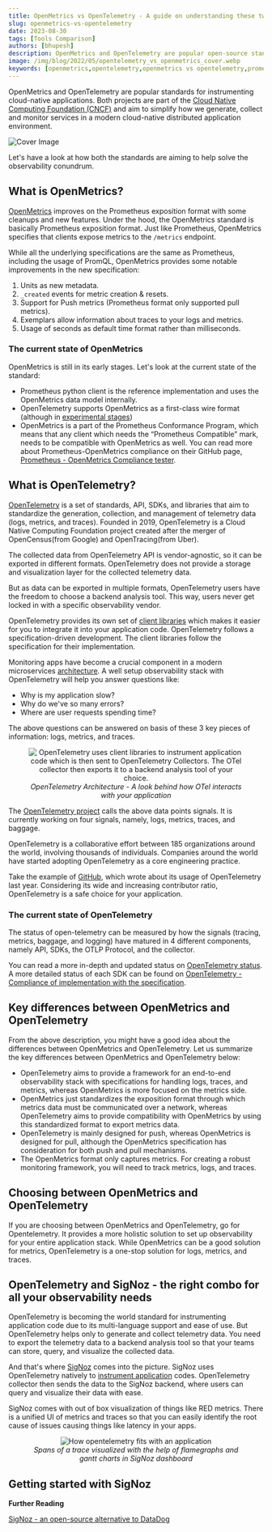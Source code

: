 ```yaml
---
title: OpenMetrics vs OpenTelemetry - A guide on understanding these two specifications
slug: openmetrics-vs-opentelemetry
date: 2023-08-30
tags: [Tools Comparison]
authors: [bhupesh]
description: OpenMetrics and OpenTelemetry are popular open-source standards for generating telemetry data from application code. While OpenTelemetry can be used for logs, metrics, and traces, OpenMetrics is focused on generating metrics at scale from...
image: /img/blog/2022/05/opentelemetry_vs_openmetrics_cover.webp
keywords: [openmetrics,opentelemetry,openmetrics vs opentelemetry,prometheus]
---
```


<head>
  <link rel="canonical" href="https://signoz.io/blog/openmetrics-vs-opentelemetry/"/>
</head>





OpenMetrics and OpenTelemetry are popular standards for instrumenting cloud-native applications. Both projects are part of the <a href = "https://cncf.io/" rel="noopener noreferrer nofollow" target="_blank">Cloud Native Computing Foundation (CNCF)</a> and aim to simplify how we generate, collect and monitor services in a modern cloud-native distributed application environment.




![Cover Image](/img/blog/2022/05/opentelemetry_vs_openmetrics_cover.webp)

Let's have a look at how both the standards are aiming to help solve the observability conundrum.


## What is OpenMetrics?

<a href = "https://github.com/OpenObservability/OpenMetrics" rel="noopener noreferrer nofollow" target="_blank">OpenMetrics</a> improves on the Prometheus exposition format with some cleanups and new features. Under the hood, the OpenMetrics standard is basically Prometheus exposition format. Just like Prometheus, OpenMetrics specifies that clients expose metrics to the `/metrics` endpoint.

While all the underlying specifications are the same as Prometheus, including the usage of PromQL, OpenMetrics provides some notable improvements in the new specification:

1. Units as new metadata.
2. `_created` events for metric creation & resets.
3. Support for Push metrics (Prometheus format only supported pull metrics).
4. Exemplars allow information about traces to your logs and metrics.
5. Usage of seconds as default time format rather than milliseconds.

### The current state of OpenMetrics

OpenMetrics is still in its early stages. Let's look at the current state of the standard:

- Prometheus python client is the reference implementation and uses the OpenMetrics data model internally.
- OpenTelemetry supports OpenMetrics as a first-class wire format (although in <a href = "https://opentelemetry.io/docs/specs/otel/compatibility/openmetrics/" rel="noopener noreferrer nofollow" target="_blank">experimental stages</a>)
- OpenMetrics is a part of the Prometheus Conformance Program, which means that any client which needs the “Prometheus Compatible” mark, needs to be compatible with OpenMetrics as well. You can read more about Prometheus-OpenMetrics compliance on their GitHub page, <a href = "https://github.com/prometheus/compliance/tree/main/openmetrics" rel="noopener noreferrer nofollow" target="_blank">Prometheus - OpenMetrics Compliance tester</a>.


## What is OpenTelemetry?

<a href = "https://opentelemetry.io/" rel="noopener noreferrer nofollow" target="_blank">OpenTelemetry</a> is a set of standards, API, SDKs, and libraries that aim to standardize the generation, collection, and management of telemetry data (logs, metrics, and traces). Founded in 2019, OpenTelemetry is a Cloud Native Computing Foundation project created after the merger of OpenCensus(from Google) and OpenTracing(from Uber).

The collected data from OpenTelemetry API is vendor-agnostic, so it can be exported in different formats. OpenTelemetry does not provide a storage and visualization layer for the collected telemetry data. 

But as data can be exported in multiple formats, OpenTelemetry users have the freedom to choose a backend analysis tool. This way, users never get locked in with a specific observability vendor.

<SignUps />

OpenTelemetry provides its own set of <a href = "https://opentelemetry.io/docs/instrumentation/" rel="noopener noreferrer nofollow" target="_blank">client libraries</a> which makes it easier for you to integrate it into your application code. OpenTelemetry follows a specification-driven development. The client libraries follow the specification for their implementation.

Monitoring apps have become a crucial component in a modern microservices [architecture](https://signoz.io/blog/opentelemetry-architecture/). A well setup observability stack with OpenTelemetry will help you answer questions like:

- Why is my application slow?
- Why do we've so many errors?
- Where are user requests spending time?

The above questions can be answered on basis of these 3 key pieces of information: logs, metrics, and traces.

<figure data-zoomable align='center'>
    <img src="/img/blog/2022/05/opentelemetry_pipeline_light.webp" alt="OpenTelemetry uses client libraries to instrument application code which is then sent to OpenTelemetry Collectors. The OTel collector then exports it to a backend analysis tool of your choice."/>
    <figcaption><i>OpenTelemetry Architecture - A look behind how OTel interacts with your application</i></figcaption>
</figure>


The [OpenTelemetry project](https://signoz.io/blog/opentelemetry-apm/) calls the above data points signals. It is currently working on four signals, namely, logs, metrics, traces, and baggage.

OpenTelemetry is a collaborative effort between 185 organizations around the world, involving thousands of individuals. Companies around the world have started adopting OpenTelemetry as a core engineering practice.

Take the example of <a href = "https://github.blog/2021-05-26-why-and-how-github-is-adopting-opentelemetry/" rel="noopener noreferrer nofollow" target="_blank">GitHub</a>, which wrote about its usage of OpenTelemetry last year. Considering its wide and increasing contributor ratio, OpenTelemetry is a safe choice for your application.

### The current state of OpenTelemetry

The status of open-telemetry can be measured by how the signals (tracing, metrics, baggage, and logging) have matured in 4 different components, namely API, SDKs, the OTLP Protocol, and the collector.

You can read a more in-depth and updated status on <a href = "https://opentelemetry.io/status/" rel="noopener noreferrer nofollow" target="_blank">OpenTelemetry status</a>. A more detailed status of each SDK can be found on <a href = "https://github.com/open-telemetry/opentelemetry-specification/blob/main/spec-compliance-matrix.md" rel="noopener noreferrer nofollow" target="_blank">OpenTelemetry - Compliance of implementation with the specification</a>.

## Key differences between OpenMetrics and OpenTelemetry

From the above description, you might have a good idea about the differences between OpenMetrics and OpenTelemetry. Let us summarize the key differences between OpenMetrics and OpenTelemetry below:

- OpenTelemetry aims to provide a framework for an end-to-end observability stack with specifications for handling logs, traces, and metrics, whereas OpenMetrics is more focused on the metrics side.
- OpenMetrics just standardizes the exposition format through which metrics data must be communicated over a network, whereas OpenTelemetry aims to provide compatibility with OpenMetrics by using this standardized format to export metrics data.
- OpenTelemetry is mainly designed for push, whereas OpenMetrics is designed for pull, although the OpenMetrics specification has consideration for both push and pull mechanisms.
- The OpenMetrics format only captures metrics. For creating a robust monitoring framework, you will need to track metrics, logs, and traces.

## Choosing between OpenMetrics and OpenTelemetry

If you are choosing between OpenMetrics and OpenTelemetry, go for Opentelemetry. It provides a more holistic solution to set up observability for your entire application stack. While OpenMetrics can be a good solution for metrics, OpenTelemetry is a one-stop solution for logs, metrics, and traces.

## OpenTelemetry and SigNoz - the right combo for all your observability needs

OpenTelemetry is becoming the world standard for instrumenting application code due to its multi-language support and ease of use. But OpenTelemetry helps only to generate and collect telemetry data. You need to export the telemetry data to a backend analysis tool so that your teams can store, query, and visualize the collected data.

And that's where [SigNoz](https://signoz.io/) comes into the picture. SigNoz uses OpenTelemetry natively to [instrument application](https://signoz.io/docs/instrumentation/) codes. OpenTelemetry collector then sends the data to the SigNoz backend, where users can query and visualize their data with ease.

SigNoz comes with out of box visualization of things like RED metrics. There is a unified UI of metrics and traces so that you can easily identify the root cause of issues causing things like latency in your apps.


<figure data-zoomable align='center'>
    <img src="/img/blog/common/signoz_flamegraphs.webp" alt="How opentelemetry fits with an application"/>
    <figcaption><i>Spans of a trace visualized with the help of flamegraphs and gantt charts in SigNoz dashboard</i></figcaption>
</figure>


## Getting started with SigNoz

<GetStartedSigNoz />


**Further Reading**

[SigNoz - an open-source alternative to DataDog](https://signoz.io/blog/open-source-datadog-alternative/)